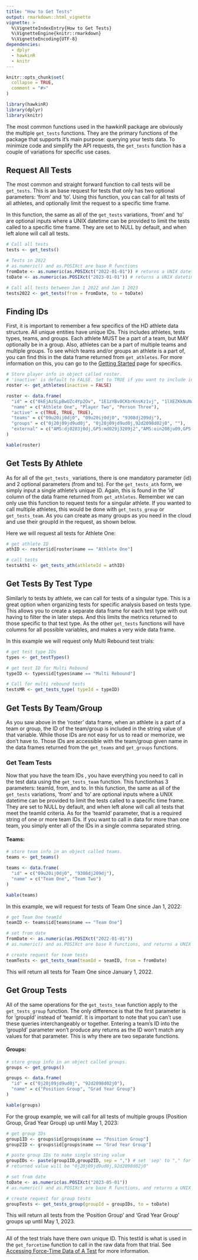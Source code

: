 ```yaml
---
title: "How to Get Tests"
output: rmarkdown::html_vignette
vignette: >
  %\VignetteIndexEntry{How to Get Tests}
  %\VignetteEngine{knitr::rmarkdown}
  %\VignetteEncoding{UTF-8}
dependencies:
  - dplyr
  - hawkinR
  - knitr
---
```


```r
knitr::opts_chunk$set(
  collapse = TRUE,
  comment = "#>"
)

library(hawkinR)
library(dplyr)
library(knitr)
```

The most common functions used in the hawkinR package are obviously the multiple `get_tests` functions. They are the primary functions of the package that supports it's main purpose: querying your tests data. To minimize code and simplify the API requests, the `get_tests` function has a couple of variations for specific use cases.

## Request All Tests

The most common and straight forward function to call tests will be `get_tests`. This is an base request for tests that only has two optional parameters: 'from' and 'to'. Using this function, you can call for all tests of all athletes, and optionally limit the request to a specific time frame.

In this function, the same as all of the `get_tests` variations, 'from' and 'to' are optional inputs where a UNIX datetime can be provided to limit the tests called to a specific time frame. They are set to NULL by default, and when left alone will call all tests.

```r
# Call all tests
tests <- get_tests()

# Tests in 2022
# as.numeric() and as.POSIXct are base R functions
fromDate <- as.numeric(as.POSIXct("2022-01-01")) # returns a UNIX datetime value of 1641024000
toDate <- as.numeric(as.POSIXct("2023-01-01")) # returns a UNIX datetime value of 1672560000

# Call all tests between Jan 1 2022 and Jan 1 2023
tests2022 <- get_tests(from = fromDate, to = toDate)
```

## Finding IDs

First, it is important to remember a few specifics of the HD athlete data structure. All unique entities have unique IDs. This includes athletes, tests types, teams, and groups. Each athlete MUST be a part of a team, but MAY optionally be in a group. Also, athletes can be a part of multiple teams and multiple groups. To see which teams and/or groups an athlete is a part of, you can find this in the data frame returned from `get_athletes`. For more information on this, you can go to the [Getting Started](vignettes/Getting_Started.html) page for specifics.

```r
# Store player info in object called roster. 
# 'inactive' is default to FALSE. Set to TRUE if you want to include inactive athletes.
roster <- get_athletes(inactive = FALSE)
```

```r
roster <- data.frame(
  "id" = c("0kEjAzSLpBwUZc4Yp2Ov", "1E1zYBv0CKbrKnsKz1vj", "1lXEZKkNuNwvMLXiqFRr"),
  "name" = c("Athlete One", "Player Two", "Person Three"),
  "active" = c(TRUE, TRUE, TRUE),
  "teams" = c("09u20ij0dj0", "09u20ij0dj0", "9308dj209dj"),
  "groups" = c("0j20j09jd9ud0j", "0j20j09jd9ud0j,92d2098d02j0", ""),
  "external" = c("AMS:dj0203j0dj,GPS:md029j3209j2","AMS:oin208ju09,GPS:od093j32", "AMS:j029j0jd20j,GPS:0d28j098h3")
)

kable(roster)
```

## Get Tests By Athlete

As for all of the `get_tests_` variations, there is one mandatory parameter (id) and 2 optional parameters (from and to). For the `get_tests_ath` form, we simply input a single athlete's unique ID. Again, this is found in the 'id' column of the data frame returned from `get_athletes`. Remember we can only use this function to request tests for a singular athlete. If you wanted to call multiple athletes, this would be done with `get_tests_group` or `get_tests_team`. As you can create as many groups as you need in the cloud and use their groupId in the request, as shown below.

Here we will request all tests for Athlete One:

```r
# get athlete ID
athID <- roster$id[roster$name == "Athlete One"]

# call tests
testsAth1 <- get_tests_ath(athleteId = athID)
```

## Get Tests By Test Type

Similarly to tests by athlete, we can call for tests of a singular type. This is a great option when organizing tests for specific analysis based on tests type. This allows you to create a separate data frame for each test type with out having to filter the in later steps. And this limits the metrics returned to those specific to that test type. As the other `get_tests` functions will have columns for all possible variables, and makes a very wide data frame.

In this example we will request only Multi Rebound test trials:

```r
# get test type IDs
types <- get_testTypes()

# get test ID for Multi Rebound
typeID <- types$id[types$name == "Multi Rebound"]

# Call for multi rebound tests
testsMR <- get_tests_type( typeId = typeID)
```

## Get Tests By Team/Group

As you saw above in the 'roster' data frame, when an athlete is a part of a team or group, the ID of the team/group is included in the string value of that variable. While those IDs are not easy for us to read or memorize, we don't have to. Those IDs are accessible with the team/group given name in the data frames returned from the `get_teams` and `get_groups` functions.

### Get Team Tests

Now that you have the team IDs , you have everything you need to call in the test data using the `get_tests_team` function. This functionhas 3 parameters: teamId, from, and to. In this function, the same as all of the `get_tests` variations, 'from' and 'to' are optional inputs where a UNIX datetime can be provided to limit the tests called to a specific time frame. They are set to NULL by default, and when left alone will call all tests that meet the teamId criteria. As for the 'teamId' parameter, that is a required string of one or more team IDs. If you want to call in data for more than one team, you simply enter all of the IDs in a single comma separated string.

#### Teams:

```r
# store team info in an object called teams.
teams <- get_teams()
```

```r
teams <- data.frame(
  "id" = c("09u20ij0dj0", "9308dj209dj"),
  "name" = c("Team One", "Team Two")
)

kable(teams)
```

In this example, we will request for tests of Team One since Jan 1, 2022:

```r
# get Team One teamId
teamID <- teams$id[teams$name == "Team One"]

# set from date
fromDate <- as.numeric(as.POSIXct("2022-01-01"))
# as.numeric() and as.POSIXct are base R functions, and returns a UNIX datetime value of 1641024000

# create request for team tests
teamTests <- get_tests_team(teamId = teamID, from = fromDate)

```

This will return all tests for Team One since January 1, 2022.

## Get Group Tests

All of the same operations for the `get_tests_team` function apply to the `get_tests_group` function. The only difference is that the first parameter is for 'groupId' instead of 'teamId'. It is important to note that you can't use these queries interchangeably or together. Entering a team's ID into the 'groupId' parameter won't produce any returns as the ID won't match any values for that parameter. This is why there are two separate functions.

#### Groups:

```r
# store group info in an object called groups.
groups <- get_groups()
```

```r
groups <- data.frame(
  "id" = c("0j20j09jd9ud0j", "92d2098d02j0"),
  "name" = c("Position Group", "Grad Year Group")
)

kable(groups)
```

For the group example, we will call for all tests of multiple groups (Position Group, Grad Year Group) up until May 1, 2023:

```r
# get group IDs
group1ID <- groups$id[groups$name == "Position Group"]
group2ID <- groups$id[groups$name == "Grad Year Group"]

# paste group IDs to make single string value
groupIDs <- paste(group1ID,group2ID, sep = ",") # set 'sep' to "," for comma seperated string
# returned value will be "0j20j09jd9ud0j,92d2098d02j0"

# set from date
toDate <- as.numeric(as.POSIXct("2023-05-01"))
# as.numeric() and as.POSIXct are base R functions, and returns a UNIX datetime value of 1682924400

# create request for group tests
groupTests <- get_tests_group(groupId = groupIDs, to = toDate)
```

This will return all tests from the 'Position Group' and 'Grad Year Group' groups up until May 1, 2023.

------------------------------------------------------------------------

All of the test trials have there own unique ID. This testId is what is used in the `get_forcetime` function to call in the raw data from that trial. See [Accessing Force-Time Data of A Test](vignettes/Get_ForceTime_Data.html) for more information.
